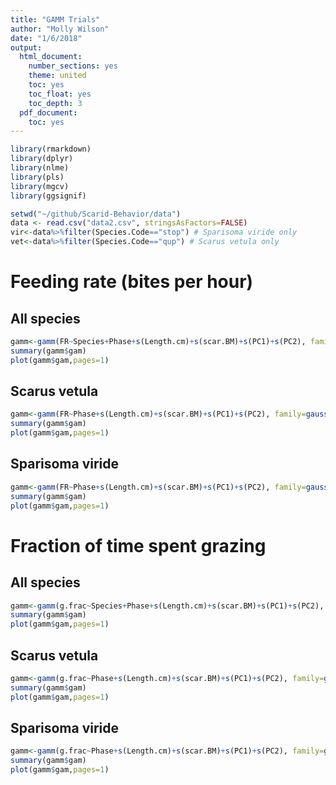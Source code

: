 ```yaml
---
title: "GAMM Trials"
author: "Molly Wilson"
date: "1/6/2018"
output:
  html_document:
    number_sections: yes
    theme: united
    toc: yes
    toc_float: yes
    toc_depth: 3
  pdf_document:
    toc: yes
---
```

```r
library(rmarkdown)
library(dplyr)
library(nlme)
library(pls)
library(mgcv)
library(ggsignif)
```

```r
setwd("~/github/Scarid-Behavior/data")
data <- read.csv("data2.csv", stringsAsFactors=FALSE)
vir<-data%>%filter(Species.Code=="stop") # Sparisoma viride only
vet<-data%>%filter(Species.Code=="qup") # Scarus vetula only
```

# Feeding rate (bites per hour)

## All species
```r
gamm<-gamm(FR~Species+Phase+s(Length.cm)+s(scar.BM)+s(PC1)+s(PC2), family=gaussian(link=identity),data=data, random=list(Island=~1),method="REML")
summary(gamm$gam)
plot(gamm$gam,pages=1)
```

## Scarus vetula
```r
gamm<-gamm(FR~Phase+s(Length.cm)+s(scar.BM)+s(PC1)+s(PC2), family=gaussian(link=identity),data=vet, random=list(Island=~1),method="REML")
summary(gamm$gam)
plot(gamm$gam,pages=1)
```

## Sparisoma viride
```r
gamm<-gamm(FR~Phase+s(Length.cm)+s(scar.BM)+s(PC1)+s(PC2), family=gaussian(link=identity),data=vir, random=list(Island=~1),method="REML")
summary(gamm$gam)
plot(gamm$gam,pages=1)
```

# Fraction of time spent grazing

## All species
```r
gamm<-gamm(g.frac~Species+Phase+s(Length.cm)+s(scar.BM)+s(PC1)+s(PC2), family=gaussian(link=identity),data=data, random=list(Island=~1),method="REML")
summary(gamm$gam)
plot(gamm$gam,pages=1)
```

## Scarus vetula
```r
gamm<-gamm(g.frac~Phase+s(Length.cm)+s(scar.BM)+s(PC1)+s(PC2), family=gaussian(link=identity),data=vet, random=list(Island=~1),method="REML")
summary(gamm$gam)
plot(gamm$gam,pages=1)
```

## Sparisoma viride
```r
gamm<-gamm(g.frac~Phase+s(Length.cm)+s(scar.BM)+s(PC1)+s(PC2), family=gaussian(link=identity),data=vir, random=list(Island=~1),method="REML")
summary(gamm$gam)
plot(gamm$gam,pages=1)
```
